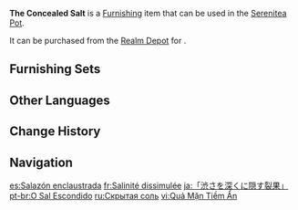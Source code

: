 {{Furnishing Infobox
|id             = 372460
|image          = Item The Concealed Salt.png
|category       = Landform
|subcategory    = Small Shrub
|quality        = 3
|adeptal_energy = 20
|load           = 50
|reduced_load   = 50
|description    = "If you remove the thick outer skins of unripe desert plants, you can obtain rather bitter fruits that can be used against particularly recalcitrant or ill-behaved criminals."<br>The latest edition of the [[matra]] operating manual contains this particular note concerning this kind of desert shrub.<br>These plants are not poisonous while unripe, but they will leave a bizarre bitter taste in one's mouth for days on end even after only one bite, which can lead to much mental distress. {{sic|matra}} who have tried these fruits out of curiosity unanimously agree that they would be very suitable tools for forcing criminals to reveal the truth.
|mention        = Matra
|source1        = [[Realm Depot]]
}}
'''The Concealed Salt''' is a [[Furnishing]] item that can be used in the [[Serenitea Pot]].

It can be purchased from the [[Realm Depot]] for {{Item|Realm Currency|30|x=80}}.

==Furnishing Sets==
{{Craft Usage|type=Furnishing Set}}

==Other Languages==
{{Other Languages
|default_hidden = 1
|en      = The Concealed Salt
|zhs     = 「深藏咸涩的裂果」
|zhs_rm  = "Shēncáng Xiánsè de Lièguǒ"
|zht     = 「深藏鹹澀的裂果」
|zht_rm  = "Shēncáng Xiánsè de Lièguǒ"
|ja      = 「渋さを深くに隠す裂果」
|ja_rm   = "Shibusa wo Fukaku ni Kakusu Rekka"
|ko      = 「숨겨진 짠 열매」
|es      = Salazón enclaustrada
|fr      = Salinité dissimulée
|ru      = Скрытая соль
|th      = "ความขมเฝื่อนที่แฝงในผลไม้ปริแตก"
|th_rm   = 
|vi      = Quả Mặn Tiềm Ẩn
|de      = „Verstecktes Salz“
|id      = Keasinan yang Tersembunyi
|pt      = O Sal Escondido
|tr      = Saklanmış Tuzlama
|it      = Il sale nascosto
}}

==Change History==
{{Change History|3.1}}

==Navigation==
{{Furnishing Navbox|exterior}}

[[es:Salazón enclaustrada]]
[[fr:Salinité dissimulée]]
[[ja:「渋さを深くに隠す裂果」]]
[[pt-br:O Sal Escondido]]
[[ru:Скрытая соль]]
[[vi:Quả Mặn Tiềm Ẩn]]